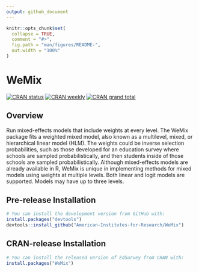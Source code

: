 ```yaml
---
output: github_document
---
```


<!-- README.md is generated from README.Rmd. Please edit that file -->

```r
knitr::opts_chunk$set(
  collapse = TRUE,
  comment = "#>",
  fig.path = "man/figures/README-",
  out.width = "100%"
)
```

# WeMix

<!-- badges: start -->
[![CRAN status](https://www.r-pkg.org/badges/version-ago/WeMix)](https://www.r-pkg.org/badges/version-ago/WeMix)
[![CRAN weekly](https://cranlogs.r-pkg.org/badges/WeMix)](https://cranlogs.r-pkg.org/badges/WeMix)
[![CRAN grand total](https://cranlogs.r-pkg.org/badges/grand-total/WeMix)](https://cranlogs.r-pkg.org/badges/grand-total/WeMix)
<!-- badges: end -->

## Overview

Run mixed-effects models that include weights at every level. The WeMix package fits a weighted mixed model, also known as a multilevel, mixed, or hierarchical linear model (HLM). The weights could be inverse selection probabilities, such as those developed for an education survey where schools are sampled probabilistically, and then students inside of those schools are sampled probabilistically. Although mixed-effects models are already available in R, WeMix is unique in implementing methods for mixed models using weights at multiple levels. Both linear and logit models are supported. Models may have up to three levels.

## Pre-release Installation


``` r
# You can install the development version from GitHub with:
install.packages("devtools")
devtools::install_github("American-Institutes-for-Research/WeMix")
```


## CRAN-release Installation

``` r
# You can install the released version of EdSurvey from CRAN with:
install.packages("WeMix")
```

